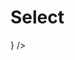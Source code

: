 


# Select

<Playground component={Select}>
  <ControlledField style={{ maxWidth: 250 }} component={
    <Select
      placeholder="Select an option..."
      values={[{
        label: 'Belgium',
        value: 'BE',
      }, {
        label: 'France',
        value: 'FR',
      }, {
        label: 'Italy',
        value: 'IT',
      }]} />
  } />
</Playground>
